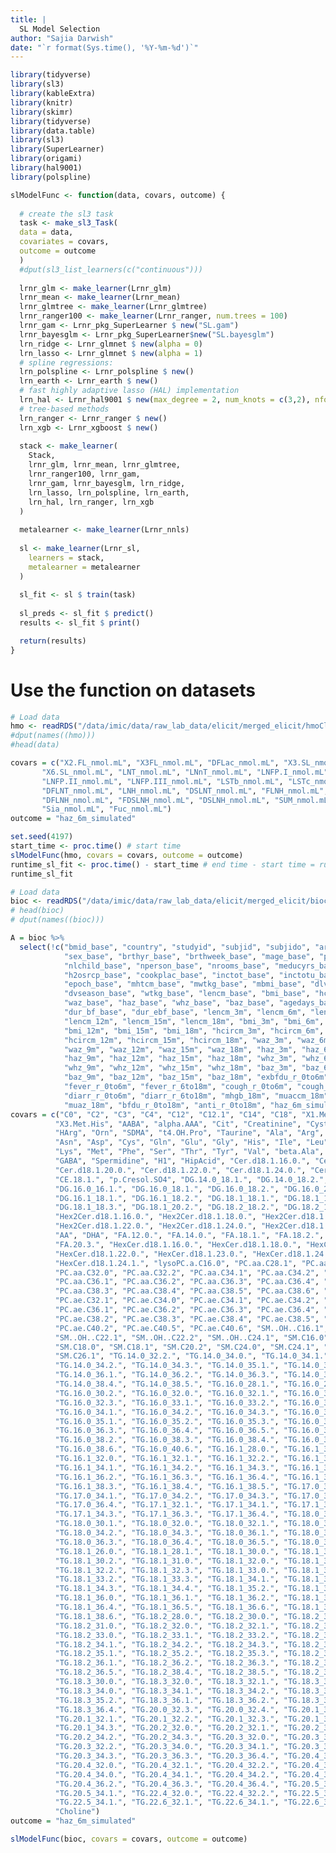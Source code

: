 ```yaml
---
title: |
  SL Model Selection
author: "Sajia Darwish"
date: "`r format(Sys.time(), '%Y-%m-%d')`"
---
```


```r
library(tidyverse)
library(sl3)
library(kableExtra)
library(knitr)
library(skimr)
library(tidyverse)
library(data.table)
library(sl3)
library(SuperLearner)
library(origami)
library(hal9001)
library(polspline)
```

```r
slModelFunc <- function(data, covars, outcome) {
  
  # create the sl3 task
  task <- make_sl3_Task(
  data = data,
  covariates = covars,
  outcome = outcome
  )
  #dput(sl3_list_learners(c("continuous")))
  
  lrnr_glm <- make_learner(Lrnr_glm)
  lrnr_mean <- make_learner(Lrnr_mean)
  lrnr_glmtree <- make_learner(Lrnr_glmtree)
  lrnr_ranger100 <- make_learner(Lrnr_ranger, num.trees = 100)
  lrnr_gam <- Lrnr_pkg_SuperLearner $ new("SL.gam")
  lrnr_bayesglm <- Lrnr_pkg_SuperLearner$new("SL.bayesglm")
  lrn_ridge <- Lrnr_glmnet $ new(alpha = 0)
  lrn_lasso <- Lrnr_glmnet $ new(alpha = 1)
  # spline regressions:
  lrn_polspline <- Lrnr_polspline $ new()
  lrn_earth <- Lrnr_earth $ new()
  # fast highly adaptive lasso (HAL) implementation
  lrn_hal <- Lrnr_hal9001 $ new(max_degree = 2, num_knots = c(3,2), nfolds = 5)
  # tree-based methods
  lrn_ranger <- Lrnr_ranger $ new()
  lrn_xgb <- Lrnr_xgboost $ new()
  
  stack <- make_learner(
    Stack,
    lrnr_glm, lrnr_mean, lrnr_glmtree, 
    lrnr_ranger100, lrnr_gam,
    lrnr_gam, lrnr_bayesglm, lrn_ridge,
    lrn_lasso, lrn_polspline, lrn_earth,
    lrn_hal, lrn_ranger, lrn_xgb
  )
  
  metalearner <- make_learner(Lrnr_nnls)
  
  sl <- make_learner(Lrnr_sl,
    learners = stack,
    metalearner = metalearner
  )
  
  sl_fit <- sl $ train(task)
  
  sl_preds <- sl_fit $ predict()
  results <- sl_fit $ print()

  return(results)
}
```

# Use the function on datasets
```r
# Load data
hmo <- readRDS("/data/imic/data/raw_lab_data/elicit/merged_elicit/hmoClean.RDS")
#dput(names((hmo)))
#head(data)

covars = c("X2.FL_nmol.mL", "X3FL_nmol.mL", "DFLac_nmol.mL", "X3.SL_nmol.mL",
       "X6.SL_nmol.mL", "LNT_nmol.mL", "LNnT_nmol.mL", "LNFP.I_nmol.mL", 
       "LNFP.II_nmol.mL", "LNFP.III_nmol.mL", "LSTb_nmol.mL", "LSTc_nmol.mL",
       "DFLNT_nmol.mL", "LNH_nmol.mL", "DSLNT_nmol.mL", "FLNH_nmol.mL", 
       "DFLNH_nmol.mL", "FDSLNH_nmol.mL", "DSLNH_nmol.mL", "SUM_nmol.mL", 
       "Sia_nmol.mL", "Fuc_nmol.mL")
outcome = "haz_6m_simulated"

set.seed(4197)
start_time <- proc.time() # start time
slModelFunc(hmo, covars = covars, outcome = outcome)
runtime_sl_fit <- proc.time() - start_time # end time - start time = run time
runtime_sl_fit
```

```r
# Load data
bioc <- readRDS("/data/imic/data/raw_lab_data/elicit/merged_elicit/biocNormClean.RDS")
# head(bioc)
# dput(names((bioc)))

A = bioc %>%
  select(!c("bmid_base", "country", "studyid", "subjid", "subjido", "arm_base", 
            "sex_base", "brthyr_base", "brthweek_base", "mage_base", "parity_base", 
            "nlchild_base", "nperson_base", "nrooms_base", "meducyrs_base", 
            "h2osrcp_base", "cookplac_base", "inctot_base", "inctotu_base", 
            "epoch_base", "mhtcm_base", "mwtkg_base", "mbmi_base", "dlvloc_base", 
            "dvseason_base", "wtkg_base", "lencm_base", "bmi_base", "hcircm_base", 
            "waz_base", "haz_base", "whz_base", "baz_base", "agedays_base", 
            "dur_bf_base", "dur_ebf_base", "lencm_3m", "lencm_6m", "lencm_9m", 
            "lencm_12m", "lencm_15m", "lencm_18m", "bmi_3m", "bmi_6m", "bmi_9m", 
            "bmi_12m", "bmi_15m", "bmi_18m", "hcircm_3m", "hcircm_6m", "hcircm_9m", 
            "hcircm_12m", "hcircm_15m", "hcircm_18m", "waz_3m", "waz_6m", 
            "waz_9m", "waz_12m", "waz_15m", "waz_18m", "haz_3m", "haz_6m", 
            "haz_9m", "haz_12m", "haz_15m", "haz_18m", "whz_3m", "whz_6m", 
            "whz_9m", "whz_12m", "whz_15m", "whz_18m", "baz_3m", "baz_6m", 
            "baz_9m", "baz_12m", "baz_15m", "baz_18m", "exbfdu_r_0to6m", 
            "fever_r_0to6m", "fever_r_6to18m", "cough_r_0to6m", "cough_r_6to18m", 
            "diarr_r_0to6m", "diarr_r_6to18m", "mhgb_18m", "muaccm_18m", 
            "muaz_18m", "bfdu_r_0to18m", "anti_r_0to18m", "haz_6m_simulated"))
covars = c("C0", "C2", "C3", "C4", "C12", "C12.1", "C14", "C18", "X1.Met.His", 
          "X3.Met.His", "AABA", "alpha.AAA", "Cit", "Creatinine", "Cystine", 
          "HArg", "Orn", "SDMA", "t4.OH.Pro", "Taurine", "Ala", "Arg", 
          "Asn", "Asp", "Cys", "Gln", "Glu", "Gly", "His", "Ile", "Leu", 
          "Lys", "Met", "Phe", "Ser", "Thr", "Tyr", "Val", "beta.Ala", 
          "GABA", "Spermidine", "H1", "HipAcid", "Cer.d18.1.16.0.", "Cer.d18.1.18.0.", 
          "Cer.d18.1.20.0.", "Cer.d18.1.22.0.", "Cer.d18.1.24.0.", "Cer.d18.1.24.1.", 
          "CE.18.1.", "p.Cresol.SO4", "DG.14.0_18.1.", "DG.14.0_18.2.", 
          "DG.16.0_16.1.", "DG.16.0_18.1.", "DG.16.0_18.2.", "DG.16.0_20.3.", 
          "DG.16.1_18.1.", "DG.16.1_18.2.", "DG.18.1_18.1.", "DG.18.1_18.2.", 
          "DG.18.1_18.3.", "DG.18.1_20.2.", "DG.18.2_18.2.", "DG.18.2_18.3.", 
          "Hex2Cer.d18.1.16.0.", "Hex2Cer.d18.1.18.0.", "Hex2Cer.d18.1.20.0.", 
          "Hex2Cer.d18.1.22.0.", "Hex2Cer.d18.1.24.0.", "Hex2Cer.d18.1.24.1.", 
          "AA", "DHA", "FA.12.0.", "FA.14.0.", "FA.18.1.", "FA.18.2.", 
          "FA.20.3.", "HexCer.d18.1.16.0.", "HexCer.d18.1.18.0.", "HexCer.d18.1.20.0.", 
          "HexCer.d18.1.22.0.", "HexCer.d18.1.23.0.", "HexCer.d18.1.24.0.", 
          "HexCer.d18.1.24.1.", "lysoPC.a.C16.0", "PC.aa.C28.1", "PC.aa.C30.0", 
          "PC.aa.C32.0", "PC.aa.C32.2", "PC.aa.C34.1", "PC.aa.C34.2", "PC.aa.C34.3", 
          "PC.aa.C36.1", "PC.aa.C36.2", "PC.aa.C36.3", "PC.aa.C36.4", "PC.aa.C38.0", 
          "PC.aa.C38.3", "PC.aa.C38.4", "PC.aa.C38.5", "PC.aa.C38.6", "PC.aa.C40.5", 
          "PC.ae.C32.1", "PC.ae.C34.0", "PC.ae.C34.1", "PC.ae.C34.2", "PC.ae.C34.3", 
          "PC.ae.C36.1", "PC.ae.C36.2", "PC.ae.C36.3", "PC.ae.C36.4", "PC.ae.C36.5", 
          "PC.ae.C38.2", "PC.ae.C38.3", "PC.ae.C38.4", "PC.ae.C38.5", "PC.ae.C38.6", 
          "PC.ae.C40.2", "PC.ae.C40.5", "PC.ae.C40.6", "SM..OH..C16.1", 
          "SM..OH..C22.1", "SM..OH..C22.2", "SM..OH..C24.1", "SM.C16.0", 
          "SM.C18.0", "SM.C18.1", "SM.C20.2", "SM.C24.0", "SM.C24.1", "SM.C26.0", 
          "SM.C26.1", "TG.14.0_32.2.", "TG.14.0_34.0.", "TG.14.0_34.1.", 
          "TG.14.0_34.2.", "TG.14.0_34.3.", "TG.14.0_35.1.", "TG.14.0_35.2.", 
          "TG.14.0_36.1.", "TG.14.0_36.2.", "TG.14.0_36.3.", "TG.14.0_36.4.", 
          "TG.14.0_38.4.", "TG.14.0_38.5.", "TG.16.0_28.1.", "TG.16.0_28.2.", 
          "TG.16.0_30.2.", "TG.16.0_32.0.", "TG.16.0_32.1.", "TG.16.0_32.2.", 
          "TG.16.0_32.3.", "TG.16.0_33.1.", "TG.16.0_33.2.", "TG.16.0_34.0.", 
          "TG.16.0_34.1.", "TG.16.0_34.2.", "TG.16.0_34.3.", "TG.16.0_34.4.", 
          "TG.16.0_35.1.", "TG.16.0_35.2.", "TG.16.0_35.3.", "TG.16.0_36.2.", 
          "TG.16.0_36.3.", "TG.16.0_36.4.", "TG.16.0_36.5.", "TG.16.0_37.3.", 
          "TG.16.0_38.2.", "TG.16.0_38.3.", "TG.16.0_38.4.", "TG.16.0_38.5.", 
          "TG.16.0_38.6.", "TG.16.0_40.6.", "TG.16.1_28.0.", "TG.16.1_30.1.", 
          "TG.16.1_32.0.", "TG.16.1_32.1.", "TG.16.1_32.2.", "TG.16.1_34.0.", 
          "TG.16.1_34.1.", "TG.16.1_34.2.", "TG.16.1_34.3.", "TG.16.1_36.1.", 
          "TG.16.1_36.2.", "TG.16.1_36.3.", "TG.16.1_36.4.", "TG.16.1_36.5.", 
          "TG.16.1_38.3.", "TG.16.1_38.4.", "TG.16.1_38.5.", "TG.17.0_32.1.", 
          "TG.17.0_34.1.", "TG.17.0_34.2.", "TG.17.0_34.3.", "TG.17.0_36.3.", 
          "TG.17.0_36.4.", "TG.17.1_32.1.", "TG.17.1_34.1.", "TG.17.1_34.2.", 
          "TG.17.1_34.3.", "TG.17.1_36.3.", "TG.17.1_36.4.", "TG.18.0_30.0.", 
          "TG.18.0_30.1.", "TG.18.0_32.0.", "TG.18.0_32.1.", "TG.18.0_32.2.", 
          "TG.18.0_34.2.", "TG.18.0_34.3.", "TG.18.0_36.1.", "TG.18.0_36.2.", 
          "TG.18.0_36.3.", "TG.18.0_36.4.", "TG.18.0_36.5.", "TG.18.0_38.6.", 
          "TG.18.1_26.0.", "TG.18.1_28.1.", "TG.18.1_30.0.", "TG.18.1_30.1.", 
          "TG.18.1_30.2.", "TG.18.1_31.0.", "TG.18.1_32.0.", "TG.18.1_32.1.", 
          "TG.18.1_32.2.", "TG.18.1_32.3.", "TG.18.1_33.0.", "TG.18.1_33.1.", 
          "TG.18.1_33.2.", "TG.18.1_33.3.", "TG.18.1_34.1.", "TG.18.1_34.2.", 
          "TG.18.1_34.3.", "TG.18.1_34.4.", "TG.18.1_35.2.", "TG.18.1_35.3.", 
          "TG.18.1_36.0.", "TG.18.1_36.1.", "TG.18.1_36.2.", "TG.18.1_36.3.", 
          "TG.18.1_36.4.", "TG.18.1_36.5.", "TG.18.1_36.6.", "TG.18.1_38.5.", 
          "TG.18.1_38.6.", "TG.18.2_28.0.", "TG.18.2_30.0.", "TG.18.2_30.1.", 
          "TG.18.2_31.0.", "TG.18.2_32.0.", "TG.18.2_32.1.", "TG.18.2_32.2.", 
          "TG.18.2_33.0.", "TG.18.2_33.1.", "TG.18.2_33.2.", "TG.18.2_34.0.", 
          "TG.18.2_34.1.", "TG.18.2_34.2.", "TG.18.2_34.3.", "TG.18.2_34.4.", 
          "TG.18.2_35.1.", "TG.18.2_35.2.", "TG.18.2_35.3.", "TG.18.2_36.0.", 
          "TG.18.2_36.1.", "TG.18.2_36.2.", "TG.18.2_36.3.", "TG.18.2_36.4.", 
          "TG.18.2_36.5.", "TG.18.2_38.4.", "TG.18.2_38.5.", "TG.18.2_38.6.", 
          "TG.18.3_30.0.", "TG.18.3_32.0.", "TG.18.3_32.1.", "TG.18.3_33.2.", 
          "TG.18.3_34.0.", "TG.18.3_34.1.", "TG.18.3_34.2.", "TG.18.3_34.3.", 
          "TG.18.3_35.2.", "TG.18.3_36.1.", "TG.18.3_36.2.", "TG.18.3_36.3.", 
          "TG.18.3_36.4.", "TG.20.0_32.3.", "TG.20.0_32.4.", "TG.20.1_30.1.", 
          "TG.20.1_32.1.", "TG.20.1_32.2.", "TG.20.1_32.3.", "TG.20.1_34.2.", 
          "TG.20.1_34.3.", "TG.20.2_32.0.", "TG.20.2_32.1.", "TG.20.2_34.1.", 
          "TG.20.2_34.2.", "TG.20.2_34.3.", "TG.20.3_32.0.", "TG.20.3_32.1.", 
          "TG.20.3_32.2.", "TG.20.3_34.0.", "TG.20.3_34.1.", "TG.20.3_34.2.", 
          "TG.20.3_34.3.", "TG.20.3_36.3.", "TG.20.3_36.4.", "TG.20.4_30.0.", 
          "TG.20.4_32.0.", "TG.20.4_32.1.", "TG.20.4_32.2.", "TG.20.4_33.2.", 
          "TG.20.4_34.0.", "TG.20.4_34.1.", "TG.20.4_34.2.", "TG.20.4_34.3.", 
          "TG.20.4_36.2.", "TG.20.4_36.3.", "TG.20.4_36.4.", "TG.20.5_34.0.", 
          "TG.20.5_34.1.", "TG.22.4_32.0.", "TG.22.4_32.2.", "TG.22.5_32.1.", 
          "TG.22.5_34.1.", "TG.22.6_32.1.", "TG.22.6_34.1.", "TG.22.6_34.2.", 
          "Choline")
outcome = "haz_6m_simulated"

slModelFunc(bioc, covars = covars, outcome = outcome)
```


